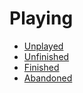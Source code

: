 # Playing

- [Unplayed](/playing/unplayed)
- [Unfinished](/playing/unfinished)
- [Finished](/playing/finished)
- [Abandoned](/playing/abandoned)
